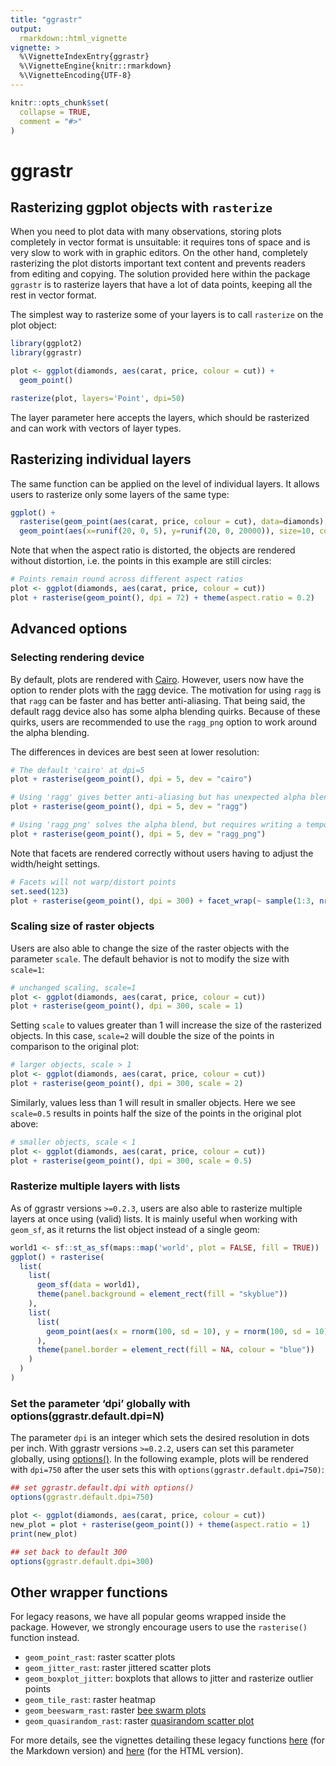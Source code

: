 ```yaml
---
title: "ggrastr"
output: 
  rmarkdown::html_vignette
vignette: >
  %\VignetteIndexEntry{ggrastr}
  %\VignetteEngine{knitr::rmarkdown}
  %\VignetteEncoding{UTF-8}
---
```


```r
knitr::opts_chunk$set(
  collapse = TRUE,
  comment = "#>"
)
```

# ggrastr

## Rasterizing ggplot objects with `rasterize`

When you need to plot data with many observations, storing plots completely in vector 
format is unsuitable: it requires tons of space and is very slow to work with in 
graphic editors. On the other hand, completely rasterizing the plot distorts important
text content and prevents readers from editing and copying. The solution provided here within the package `ggrastr` is to 
rasterize layers that have a lot of data points, keeping all the rest in vector format.

The simplest way to rasterize some of your layers is to call `rasterize` on the plot object:

```r
library(ggplot2)
library(ggrastr)

plot <- ggplot(diamonds, aes(carat, price, colour = cut)) +
  geom_point()

rasterize(plot, layers='Point', dpi=50)
```

The layer parameter here accepts the layers, which should be rasterized and can work with
vectors of layer types.

## Rasterizing individual layers

The same function can be applied on the level of individual layers. It allows users to rasterize only some layers of the same type:

```r
ggplot() + 
  rasterise(geom_point(aes(carat, price, colour = cut), data=diamonds), dpi=30) +
  geom_point(aes(x=runif(20, 0, 5), y=runif(20, 0, 20000)), size=10, color="black", shape=8)
```

Note that when the aspect ratio is distorted, the objects are rendered without distortion, i.e. the points in this example are still circles:

```r
# Points remain round across different aspect ratios
plot <- ggplot(diamonds, aes(carat, price, colour = cut))
plot + rasterise(geom_point(), dpi = 72) + theme(aspect.ratio = 0.2)
```

## Advanced options

### Selecting rendering device

By default, plots are rendered with [Cairo](https://CRAN.R-project.org/package=Cairo). However, users now have the option to render plots with the [ragg](https://github.com/r-lib/ragg) device. The motivation for using `ragg` is that `ragg` can be faster and has better anti-aliasing. That being said, the default ragg device also has some alpha blending quirks. Because of these quirks, users are recommended to use the `ragg_png` option to work around the alpha blending.

The differences in devices are best seen at lower resolution:

```r
# The default 'cairo' at dpi=5
plot + rasterise(geom_point(), dpi = 5, dev = "cairo")
```

```r
# Using 'ragg' gives better anti-aliasing but has unexpected alpha blending
plot + rasterise(geom_point(), dpi = 5, dev = "ragg")
```


```r
# Using 'ragg_png' solves the alpha blend, but requires writing a temporary file to disk
plot + rasterise(geom_point(), dpi = 5, dev = "ragg_png")
```

Note that facets are rendered correctly without users having to adjust the width/height settings.

```r
# Facets will not warp/distort points
set.seed(123)
plot + rasterise(geom_point(), dpi = 300) + facet_wrap(~ sample(1:3, nrow(diamonds), 2))
```


### Scaling size of raster objects

Users are also able to change the size of the raster objects with the parameter `scale`. The default behavior is not to modify the size with `scale=1`:

```r
# unchanged scaling, scale=1
plot <- ggplot(diamonds, aes(carat, price, colour = cut))
plot + rasterise(geom_point(), dpi = 300, scale = 1)
```

Setting `scale` to values greater than 1 will increase the size of the rasterized objects. In this case, `scale=2` will double the size of the points in comparison to the original plot:

```r
# larger objects, scale > 1
plot <- ggplot(diamonds, aes(carat, price, colour = cut))
plot + rasterise(geom_point(), dpi = 300, scale = 2)
```

Similarly, values less than 1 will result in smaller objects. Here we see `scale=0.5` results in points half the size of the points in the original plot above:

```r
# smaller objects, scale < 1
plot <- ggplot(diamonds, aes(carat, price, colour = cut))
plot + rasterise(geom_point(), dpi = 300, scale = 0.5)
```

### Rasterize multiple layers with lists

As of ggrastr versions `>=0.2.3`, users are also able to rasterize multiple layers at once using (valid) lists. It is mainly useful when working with 
`geom_sf`, as it returns the list object instead of a single geom:

```r
world1 <- sf::st_as_sf(maps::map('world', plot = FALSE, fill = TRUE))
ggplot() + rasterise(
  list(
    list(
      geom_sf(data = world1),
      theme(panel.background = element_rect(fill = "skyblue"))
    ),
    list(
      list(
        geom_point(aes(x = rnorm(100, sd = 10), y = rnorm(100, sd = 10)))
      ),
      theme(panel.border = element_rect(fill = NA, colour = "blue"))
    )
  )
)
```


### Set the parameter 'dpi' globally with options(ggrastr.default.dpi=N)

The parameter `dpi` is an integer which sets the desired resolution in dots per inch. With ggrastr versions `>=0.2.2`, users can set this parameter globally, using [options()](https://stat.ethz.ch/R-manual/R-devel/library/base/html/options.html). In the following example, plots will be rendered with `dpi=750` after the user sets this with `options(ggrastr.default.dpi=750)`:

```r
## set ggrastr.default.dpi with options()
options(ggrastr.default.dpi=750)

plot <- ggplot(diamonds, aes(carat, price, colour = cut))
new_plot = plot + rasterise(geom_point()) + theme(aspect.ratio = 1)
print(new_plot)

## set back to default 300
options(ggrastr.default.dpi=300)
```

## Other wrapper functions

For legacy reasons, we have all popular geoms wrapped inside the package. However, we strongly encourage users to use the `rasterise()` function instead.

* `geom_point_rast`: raster scatter plots
* `geom_jitter_rast`: raster jittered scatter plots
* `geom_boxplot_jitter`: boxplots that allows to jitter and rasterize outlier points
* `geom_tile_rast`: raster heatmap
* `geom_beeswarm_rast`: raster [bee swarm plots](https://github.com/eclarke/ggbeeswarm#geom_beeswarm)
* `geom_quasirandom_rast`: raster [quasirandom scatter plot](https://github.com/eclarke/ggbeeswarm#geom_quasirandom)

For more details, see the vignettes detailing these legacy functions [here](https://github.com/VPetukhov/ggrastr/blob/main/vignettes/Legacy_functions.md)  (for the Markdown version) and [here](https://htmlpreview.github.io/?https://raw.githubusercontent.com/VPetukhov/ggrastr/main/doc/Legacy_functions.html) (for the HTML version).


